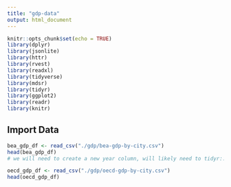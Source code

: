 ```yaml
---
title: "gdp-data"
output: html_document
---
```


```r
knitr::opts_chunk$set(echo = TRUE)
library(dplyr)
library(jsonlite)
library(httr)
library(rvest)
library(readxl)
library(tidyverse)
library(mdsr)   
library(tidyr)
library(ggplot2)
library(readr)
library(knitr)
```

## Import Data

```r
bea_gdp_df <- read_csv("./gdp/bea-gdp-by-city.csv")
head(bea_gdp_df)
# we will need to create a new year column, will likely need to tidyr::spread()

oecd_gdp_df <- read_csv("./gdp/oecd-gdp-by-city.csv")
head(oecd_gdp_df)
```

